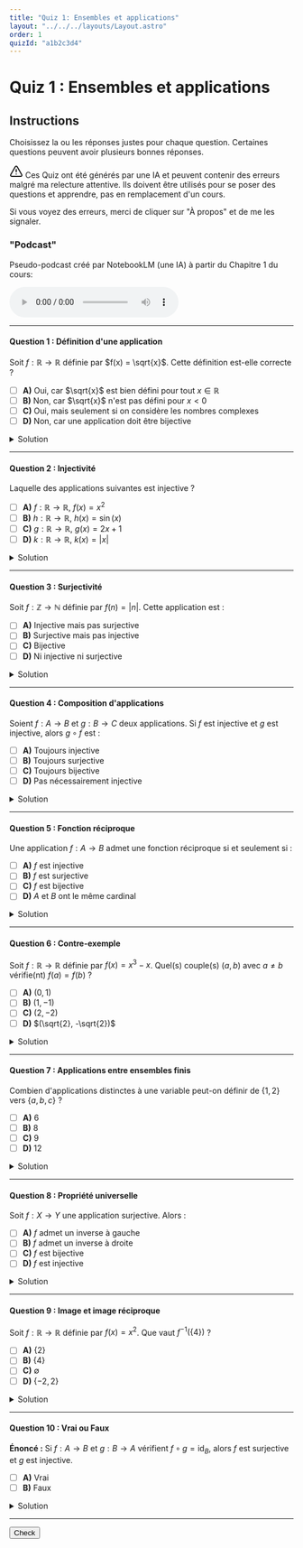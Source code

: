 ```yaml
---
title: "Quiz 1: Ensembles et applications"
layout: "../../../layouts/Layout.astro"
order: 1
quizId: "a1b2c3d4"
---
```


# Quiz 1 : Ensembles et applications

## Instructions

Choisissez la ou les réponses justes pour chaque question. Certaines questions peuvent avoir plusieurs bonnes réponses.

<div class="warning">

<svg xmlns="http://www.w3.org/2000/svg" width="24" height="24" viewBox="0 0 24 24" fill="none" stroke="currentColor" stroke-width="2" stroke-linecap="round" stroke-linejoin="round" class="lucide lucide-triangle-alert-icon lucide-triangle-alert"><path d="m21.73 18-8-14a2 2 0 0 0-3.48 0l-8 14A2 2 0 0 0 4 21h16a2 2 0 0 0 1.73-3"/><path d="M12 9v4"/><path d="M12 17h.01"/></svg> Ces Quiz ont été générés par une IA et peuvent contenir des erreurs malgré ma relecture attentive. Ils doivent être utilisés pour se poser des questions et apprendre, pas en remplacement d'un cours.

Si vous voyez des erreurs, merci de cliquer sur "À propos" et de me les signaler.

</div>

### "Podcast"

Pseudo-podcast créé par NotebookLM (une IA) à partir du Chapitre 1 du cours:

<audio controls>
  <source src={videoUrl} type="audio/mp4"/>
  Votre navigateur ne permet pas la lecture de fichiers audio.
</audio>

---

#### Question 1 : Définition d'une application

Soit $f : \mathbb{R} \to \mathbb{R}$ définie par $f(x) = \sqrt{x}$. Cette définition est-elle correcte ?

- [ ] **A)** Oui, car $\sqrt{x}$ est bien défini pour tout $x \in \mathbb{R}$
- [ ] **B)** Non, car $\sqrt{x}$ n'est pas défini pour $x < 0$<span class="correct"></span>
- [ ] **C)** Oui, mais seulement si on considère les nombres complexes
- [ ] **D)** Non, car une application doit être bijective

<details>
<summary>Solution</summary>

**Réponse : B**

La fonction $\sqrt{x}$ n'est définie que pour $x \geq 0$ dans $\mathbb{R}$. Pour définir une application de $\mathbb{R}$ vers $\mathbb{R}$, il faut que $f(x)$ soit défini pour tout $x \in \mathbb{R}$.

</details>

---

#### Question 2 : Injectivité

Laquelle des applications suivantes est injective ?

- [ ] **A)** $f : \mathbb{R} \to \mathbb{R}$, $f(x) = x^2$
- [ ] **B)** $h : \mathbb{R} \to \mathbb{R}$, $h(x) = \sin(x)$
- [ ] **C)** $g : \mathbb{R} \to \mathbb{R}$, $g(x) = 2x + 1$<span class="correct"></span>
- [ ] **D)** $k : \mathbb{R} \to \mathbb{R}$, $k(x) = |x|$

<details>
<summary>Solution</summary>

**Réponse : C**

$g(x) = 2x + 1$ est injective car si $g(x_1) = g(x_2)$, alors $2x_1 + 1 = 2x_2 + 1$, donc $x_1 = x_2$.
- A) $f(1) = f(-1) = 1$, donc pas injective
- C) $\sin(0) = \sin(\pi) = 0$, donc pas injective  
- D) $|1| = |-1| = 1$, donc pas injective

</details>

---

#### Question 3 : Surjectivité

Soit $f : \mathbb{Z} \to \mathbb{N}$ définie par $f(n) = |n|$. Cette application est :

- [ ] **A)** Injective mais pas surjective
- [ ] **B)** Surjective mais pas injective<span class="correct"></span>
- [ ] **C)** Bijective
- [ ] **D)** Ni injective ni surjective

<details>
<summary>Solution</summary>

**Réponse : B**

$f(n) = |n|$ est surjective car tout $m \in \mathbb{N}$ est l'image de $m$ (et de $-m$ si $m > 0$). Elle n'est pas injective car $f(n) = f(-n)$ pour $n \neq 0$.

</details>

---

#### Question 4 : Composition d'applications

Soient $f : A \to B$ et $g : B \to C$ deux applications. Si $f$ est injective et $g$ est injective, alors $g \circ f$ est :

- [ ] **A)** Toujours injective<span class="correct"></span>
- [ ] **B)** Toujours surjective
- [ ] **C)** Toujours bijective
- [ ] **D)** Pas nécessairement injective

<details>
<summary>Solution</summary>

**Réponse : A**

Si $f$ et $g$ sont injectives, alors $g \circ f$ est injective. En effet, si $(g \circ f)(x_1) = (g \circ f)(x_2)$, alors $g(f(x_1)) = g(f(x_2))$. Par injectivité de $g$, on a $f(x_1) = f(x_2)$, et par injectivité de $f$, on a $x_1 = x_2$.

</details>

---

#### Question 5 : Fonction réciproque

Une application $f : A \to B$ admet une fonction réciproque si et seulement si :

- [ ] **A)** $f$ est injective
- [ ] **B)** $f$ est surjective
- [ ] **C)** $f$ est bijective<span class="correct"></span>
- [ ] **D)** $A$ et $B$ ont le même cardinal

<details>
<summary>Solution</summary>

**Réponse : C**

Une application admet une fonction réciproque si et seulement si elle est bijective (injective et surjective).

</details>

---

#### Question 6 : Contre-exemple

Soit $f : \mathbb{R} \to \mathbb{R}$ définie par $f(x) = x^3 - x$. Quel(s) couple(s) $(a, b)$ avec $a \neq b$ vérifie(nt) $f(a) = f(b)$ ?

- [ ] **A)** $(0, 1)$<span class="correct"></span>
- [ ] **B)** $(1, -1)$<span class="correct"></span>
- [ ] **C)** $(2, -2)$
- [ ] **D)** $(\sqrt{2}, -\sqrt{2})$

<details>
<summary>Solution</summary>

**Réponse : A et B**

Car:

- $f(1) = 1^3 - 1 = 0$
- $f(-1) = (-1)^3 - (-1) = -1 + 1 = 0$
- $f(0) = 0^3 - 0 = 0$

Ces trois points ont la même image $0$ par la fonction $f$, ce qui montre que $f(a) = f(b)$ pour les couples $(0,1)$ et $(1,-1)$. 

</details>

---

#### Question 7 : Applications entre ensembles finis

Combien d'applications distinctes à une variable peut-on définir de $\{1, 2\}$ vers $\{a, b, c\}$ ?

- [ ] **A)** 6
- [ ] **B)** 8
- [ ] **C)** 9<span class="correct"></span>
- [ ] **D)** 12

<details>
<summary>Solution</summary>

**Réponse : C**

Pour chaque élément de $\{1, 2\}$, on a 3 choix dans $\{a, b, c\}$. Donc $3^2 = 9$ applications distinctes.

</details>

---

#### Question 8 : Propriété universelle

Soit $f : X \to Y$ une application surjective. Alors :

- [ ] **A)** $f$ admet un inverse à gauche
- [ ] **B)** $f$ admet un inverse à droite<span class="correct"></span>
- [ ] **C)** $f$ est bijective
- [ ] **D)** $f$ est injective

<details>
<summary>Solution</summary>

**Réponse : B**

Une application surjective admet un inverse à droite (axiome du choix). Elle n'admet un inverse à gauche que si elle est aussi injective.

</details>

---

#### Question 9 : Image et image réciproque

Soit $f : \mathbb{R} \to \mathbb{R}$ définie par $f(x) = x^2$. Que vaut $f^{-1}(\{4\})$ ?

- [ ] **A)** $\{2\}$
- [ ] **B)** $\{4\}$
- [ ] **C)** $\emptyset$
- [ ] **D)** $\{-2, 2\}$<span class="correct"></span>

<details>
<summary>Solution</summary>

**Réponse : D**

$f^{-1}(\{4\}) = \{x \in \mathbb{R} \mid f(x) = 4\} = \{x \in \mathbb{R} \mid x^2 = 4\} = \{-2, 2\}$.

</details>

---

#### Question 10 : Vrai ou Faux

**Énoncé :** Si $f : A \to B$ et $g : B \to A$ vérifient $f \circ g = \text{id}_B$, alors $f$ est surjective et $g$ est injective.

- [ ] **A)** Vrai<span class="correct"></span>
- [ ] **B)** Faux

<details>
<summary>Solution</summary>

**Réponse : A**

Si $f \circ g = \text{id}_B$, alors pour tout $b \in B$, on a $f(g(b)) = b$, donc $f$ est surjective. De plus, si $g(b_1) = g(b_2)$, alors $b_1 = f(g(b_1)) = f(g(b_2)) = b_2$, donc $g$ est injective.

</details>

---

<button class="toggle-check">Check</button>